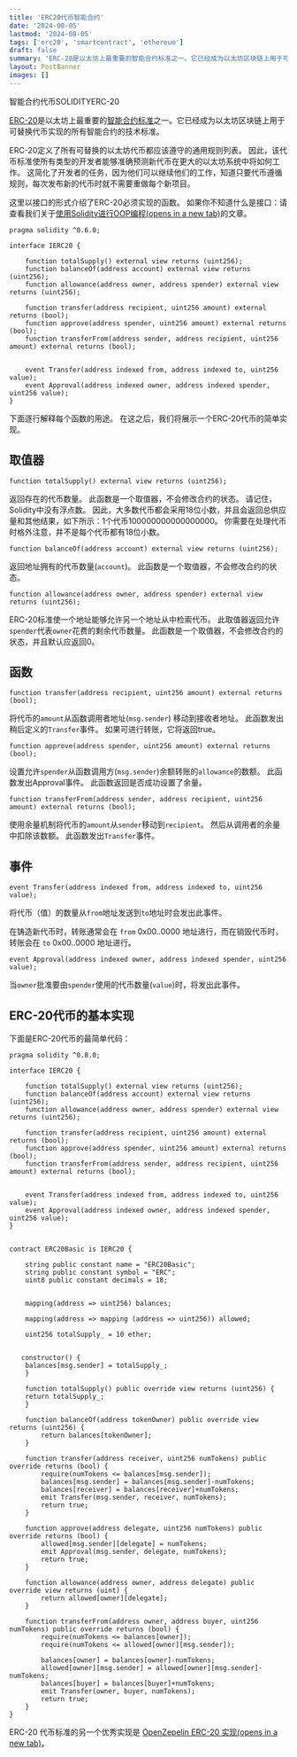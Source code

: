 ```yaml
---
title: 'ERC20代币智能合约'
date: '2024-08-05'
lastmod: '2024-08-05'
tags: ['erc20', 'smartcontract', 'ethereum']
draft: false
summary: 'ERC-20是以太坊上最重要的智能合约标准之一。它已经成为以太坊区块链上用于可替换代币实现的所有智能合约的技术标准。'
layout: PostBanner
images: []
---
```


智能合约代币SOLIDITYERC-20

[ERC-20](https://ethereum.org/zh/developers/docs/standards/tokens/erc-20/)是以太坊上最重要的[智能合约标准](https://ethereum.org/zh/developers/docs/standards/)之一。它已经成为以太坊区块链上用于可替换代币实现的所有智能合约的技术标准。

ERC-20定义了所有可替换的以太坊代币都应该遵守的通用规则列表。 因此，该代币标准使所有类型的开发者能够准确预测新代币在更大的以太坊系统中将如何工作。 这简化了开发者的任务，因为他们可以继续他们的工作，知道只要代币遵循规则，每次发布新的代币时就不需要重做每个新项目。

这里以接口的形式介绍了ERC-20必须实现的函数。 如果你不知道什么是接口：请查看我们关于[使用Solidity进行OOP编程(opens in a new tab)](https://ethereumdev.io/inheritance-in-solidity-contracts-are-classes/)的文章。

```solidity
pragma solidity ^0.6.0;

interface IERC20 {

    function totalSupply() external view returns (uint256);
    function balanceOf(address account) external view returns (uint256);
    function allowance(address owner, address spender) external view returns (uint256);

    function transfer(address recipient, uint256 amount) external returns (bool);
    function approve(address spender, uint256 amount) external returns (bool);
    function transferFrom(address sender, address recipient, uint256 amount) external returns (bool);


    event Transfer(address indexed from, address indexed to, uint256 value);
    event Approval(address indexed owner, address indexed spender, uint256 value);
}
```

下面逐行解释每个函数的用途。 在这之后，我们将展示一个ERC-20代币的简单实现。

## 取值器

```solidity
function totalSupply() external view returns (uint256);
```

返回存在的代币数量。 此函数是一个取值器，不会修改合约的状态。 请记住，Solidity中没有浮点数。 因此，大多数代币都会采用18位小数，并且会返回总供应量和其他结果，如下所示：1个代币100000000000000000。 你需要在处理代币时格外注意，并不是每个代币都有18位小数。

```solidity
function balanceOf(address account) external view returns (uint256);
```



返回地址拥有的代币数量(`account`)。 此函数是一个取值器，不会修改合约的状态。

```solidity
function allowance(address owner, address spender) external view returns (uint256);
```

ERC-20标准使一个地址能够允许另一个地址从中检索代币。 此取值器返回允许`spender`代表`owner`花费的剩余代币数量。 此函数是一个取值器，不会修改合约的状态，并且默认应返回0。

## 函数

```solidity
function transfer(address recipient, uint256 amount) external returns (bool);
```

将代币的`amount`从函数调用者地址(`msg.sender`) 移动到接收者地址。 此函数发出稍后定义的`Transfer`事件。 如果可进行转账，它将返回true。

```solidity
function approve(address spender, uint256 amount) external returns (bool);
```

设置允许`spender`从函数调用方(`msg.sender`)余额转账的`allowance`的数额。 此函数发出Approval事件。 此函数返回是否成功设置了余量。

```solidity
function transferFrom(address sender, address recipient, uint256 amount) external returns (bool);
```

使用余量机制将代币的`amount`从`sender`移动到`recipient`。 然后从调用者的余量中扣除该数额。 此函数发出`Transfer`事件。

## 事件

```solidity
event Transfer(address indexed from, address indexed to, uint256 value);
```

将代币（值）的数量从`from`地址发送到`to`地址时会发出此事件。

在铸造新代币时，转账通常会在 `from` 0x00..0000 地址进行，而在销毁代币时，转账会在 `to` 0x00..0000 地址进行。

```solidity
event Approval(address indexed owner, address indexed spender, uint256 value);
```

当`owner`批准要由`spender`使用的代币数量(`value`)时，将发出此事件。

## ERC-20代币的基本实现

下面是ERC-20代币的最简单代码：

```solidity
pragma solidity ^0.8.0;

interface IERC20 {

    function totalSupply() external view returns (uint256);
    function balanceOf(address account) external view returns (uint256);
    function allowance(address owner, address spender) external view returns (uint256);

    function transfer(address recipient, uint256 amount) external returns (bool);
    function approve(address spender, uint256 amount) external returns (bool);
    function transferFrom(address sender, address recipient, uint256 amount) external returns (bool);


    event Transfer(address indexed from, address indexed to, uint256 value);
    event Approval(address indexed owner, address indexed spender, uint256 value);
}


contract ERC20Basic is IERC20 {

    string public constant name = "ERC20Basic";
    string public constant symbol = "ERC";
    uint8 public constant decimals = 18;


    mapping(address => uint256) balances;

    mapping(address => mapping (address => uint256)) allowed;

    uint256 totalSupply_ = 10 ether;


   constructor() {
    balances[msg.sender] = totalSupply_;
    }

    function totalSupply() public override view returns (uint256) {
    return totalSupply_;
    }

    function balanceOf(address tokenOwner) public override view returns (uint256) {
        return balances[tokenOwner];
    }

    function transfer(address receiver, uint256 numTokens) public override returns (bool) {
        require(numTokens <= balances[msg.sender]);
        balances[msg.sender] = balances[msg.sender]-numTokens;
        balances[receiver] = balances[receiver]+numTokens;
        emit Transfer(msg.sender, receiver, numTokens);
        return true;
    }

    function approve(address delegate, uint256 numTokens) public override returns (bool) {
        allowed[msg.sender][delegate] = numTokens;
        emit Approval(msg.sender, delegate, numTokens);
        return true;
    }

    function allowance(address owner, address delegate) public override view returns (uint) {
        return allowed[owner][delegate];
    }

    function transferFrom(address owner, address buyer, uint256 numTokens) public override returns (bool) {
        require(numTokens <= balances[owner]);
        require(numTokens <= allowed[owner][msg.sender]);

        balances[owner] = balances[owner]-numTokens;
        allowed[owner][msg.sender] = allowed[owner][msg.sender]-numTokens;
        balances[buyer] = balances[buyer]+numTokens;
        emit Transfer(owner, buyer, numTokens);
        return true;
    }
}
```

ERC-20 代币标准的另一个优秀实现是 [OpenZepelin ERC-20 实现(opens in a new tab)](https://github.com/OpenZeppelin/openzeppelin-contracts/tree/master/contracts/token/ERC20)。